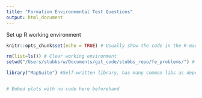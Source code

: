 ```yaml
---
title: "Formation Environmental Test Questions"
output: html_document
---
```


Set up R working environment
```r
knitr::opts_chunk$set(echo = TRUE) # Usually show the code in the R-markdown

rm(list=ls()) # Clear working environment
setwd("/Users/stubbsrw/Documents/git_code/stubbs_repo/fe_problems/") # Set working directory

library("MapSuite") #Self-written library, has many common libs as dependencies
```


```r
```


```r
# Embed plots with no code here beforehand
```
